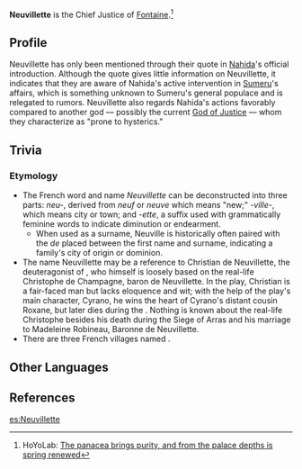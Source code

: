 {{Meta
<!-- Remove this template after adding the missing info -->
|missing_NPC_profile  = yes
}}
{{Character Infobox
|type             = Mentioned
|image            = NPC Neuvillette.png
|realname         = <!-- Optional, if different from in-game name -->
|deceased         = <!-- Past (for deceased prior to events of the game) or free response -->
|region           = Fontaine
|location         = None
|affiliation      = <!-- Do NOT add the Court of Fontaine as affiliation for now, as the Hydro gemstone mentions a Tribunal of some sort and the fact that there is no explicit mention of the court they are affiliated to.-->
|title            = Chief Justice of Fontaine

|ancestry         = <!-- Clan/family -->
|father           = 
|mother           = 
|spouse           = 
|sibling          = 
|child            = 
|relative         = 

|dialoguereward   = 
}}
'''Neuvillette''' is the Chief Justice of [[Fontaine]].<ref>HoYoLab: [https://www.hoyolab.com/article/9343828 The panacea brings purity, and from the palace depths is spring renewed]</ref>

==Profile==
{{Quote|One might say she pays too much attention or dotes on people too much... But while her actions can be flawed, I believe her sense of responsibility as Sumeru's deity to be a commendable thing. Ah, that the youngest of gods should be thus, while a certain other person, by contrast, should be so prone to hysterics...|Chief Justice Neuvillette of Fontaine|[https://www.hoyolab.com/article/9343828 The panacea brings purity, and from the palace depths is spring renewed]}}
Neuvillette has only been mentioned through their quote in [[Nahida]]'s official introduction. Although the quote gives little information on Neuvillette, it indicates that they are aware of Nahida's active intervention in [[Sumeru]]'s affairs, which is something unknown to Sumeru's general populace and is relegated to rumors. Neuvillette also regards Nahida's actions favorably compared to another god &mdash; possibly the current [[God of Justice]] &mdash; whom they characterize as "prone to hysterics."
<!--
===Personality===
''(To be added.)''

===Appearance===
''(To be added.)''
<!--
==Event Dialogue==
===Event Name===
{{Dialogue start}}
:'''{{subst:PAGENAME}}:'''
{{Dialogue end}}
-->
==Trivia==
===Etymology===
* The French word and name ''Neuvillette'' can be deconstructed into three parts: ''neu-'', derived from ''neuf'' or ''neuve'' which means "new;" ''-ville-'', which means city or town; and ''-ette'', a suffix used with grammatically feminine words to indicate diminution or endearment.
** When used as a surname, Neuville is historically often paired with the {{w|Nobiliary particle#France|nobiliary particle}} ''de'' placed between the first name and surname, indicating a family's city of origin or dominion.
* The name Neuvillette may be a reference to Christian de Neuvillette, the deuteragonist of {{w|Cyrano de Bergerac (play)|''Cyrano de Bergerac''}}, who himself is loosely based on the real-life Christophe de Champagne, baron de Neuvillette. In the play, Christian is a fair-faced man but lacks eloquence and wit; with the help of the play's main character, Cyrano, he wins the heart of Cyrano's distant cousin Roxane, but later dies during the {{w|Siege of Arras (1640)|Siege of Arras}}. Nothing is known about the real-life Christophe besides his death during the Siege of Arras and his marriage to Madeleine Robineau, Baronne de Neuvillette.
* There are three French villages named {{w|Neuvillette}}.

==Other Languages==
{{Other Languages
|default_hidden = 1
|en      = Neuvillette
|zhs     = 那维莱特
|zhs_rm  = Nàwéiláitè
|zht     = 那維萊特
|zht_rm  = Nàwéiláitè
|ja      = ヌヴィレット
|ja_rm   = Nuviretto
|ko      = 뇌빌레뜨
|ko_rm   = Noebilletteu
|es      = Neuvillette
|fr      = Neuvillette
|ru      = Навиллет
|th      = Neuvillette
|vi      = Neuvillette
|de      = Neuvillette
|id      = Navillet
|pt      = Neuvillette
|tr      = 
|it      = 
}}

==References==
{{Reflist}}

[[es:Neuvillette]]